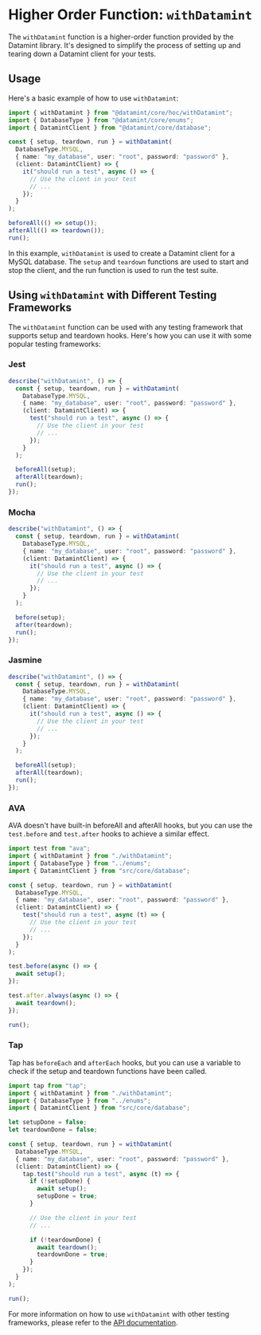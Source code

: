 # Higher Order Function: `withDatamint`

The `withDatamint` function is a higher-order function provided by the Datamint library. It's designed to simplify the process of setting up and tearing down a Datamint client for your tests.

## Usage

Here's a basic example of how to use `withDatamint`:

```typescript
import { withDatamint } from "@datamint/core/hoc/withDatamint";
import { DatabaseType } from "@datamint/core/enums";
import { DatamintClient } from "@datamint/core/database";

const { setup, teardown, run } = withDatamint(
  DatabaseType.MYSQL,
  { name: "my_database", user: "root", password: "password" },
  (client: DatamintClient) => {
    it("should run a test", async () => {
      // Use the client in your test
      // ...
    });
  }
);

beforeAll(() => setup());
afterAll(() => teardown());
run();
```

In this example, `withDatamint` is used to create a Datamint client for a MySQL database. The `setup` and `teardown` functions are used to start and stop the client, and the run function is used to run the test suite.

## Using `withDatamint` with Different Testing Frameworks

The `withDatamint` function can be used with any testing framework that supports setup and teardown hooks. Here's how you can use it with some popular testing frameworks:

### Jest

```typescript
describe("withDatamint", () => {
  const { setup, teardown, run } = withDatamint(
    DatabaseType.MYSQL,
    { name: "my_database", user: "root", password: "password" },
    (client: DatamintClient) => {
      test("should run a test", async () => {
        // Use the client in your test
        // ...
      });
    }
  );

  beforeAll(setup);
  afterAll(teardown);
  run();
});
```

### Mocha

```typescript
describe("withDatamint", () => {
  const { setup, teardown, run } = withDatamint(
    DatabaseType.MYSQL,
    { name: "my_database", user: "root", password: "password" },
    (client: DatamintClient) => {
      it("should run a test", async () => {
        // Use the client in your test
        // ...
      });
    }
  );

  before(setup);
  after(teardown);
  run();
});
```

### Jasmine

```typescript
describe("withDatamint", () => {
  const { setup, teardown, run } = withDatamint(
    DatabaseType.MYSQL,
    { name: "my_database", user: "root", password: "password" },
    (client: DatamintClient) => {
      it("should run a test", async () => {
        // Use the client in your test
        // ...
      });
    }
  );

  beforeAll(setup);
  afterAll(teardown);
  run();
});
```

### AVA

AVA doesn't have built-in beforeAll and afterAll hooks, but you can use the `test.before` and `test.after` hooks to achieve a similar effect.

```typescript
import test from "ava";
import { withDatamint } from "./withDatamint";
import { DatabaseType } from "../enums";
import { DatamintClient } from "src/core/database";

const { setup, teardown, run } = withDatamint(
  DatabaseType.MYSQL,
  { name: "my_database", user: "root", password: "password" },
  (client: DatamintClient) => {
    test("should run a test", async (t) => {
      // Use the client in your test
      // ...
    });
  }
);

test.before(async () => {
  await setup();
});

test.after.always(async () => {
  await teardown();
});

run();
```

### Tap

Tap has `beforeEach` and `afterEach` hooks, but you can use a variable to check if the setup and teardown functions have been called.

```typescript
import tap from "tap";
import { withDatamint } from "./withDatamint";
import { DatabaseType } from "../enums";
import { DatamintClient } from "src/core/database";

let setupDone = false;
let teardownDone = false;

const { setup, teardown, run } = withDatamint(
  DatabaseType.MYSQL,
  { name: "my_database", user: "root", password: "password" },
  (client: DatamintClient) => {
    tap.test("should run a test", async (t) => {
      if (!setupDone) {
        await setup();
        setupDone = true;
      }

      // Use the client in your test
      // ...

      if (!teardownDone) {
        await teardown();
        teardownDone = true;
      }
    });
  }
);

run();
```

For more information on how to use `withDatamint` with other testing frameworks, please refer to the [API documentation]().
